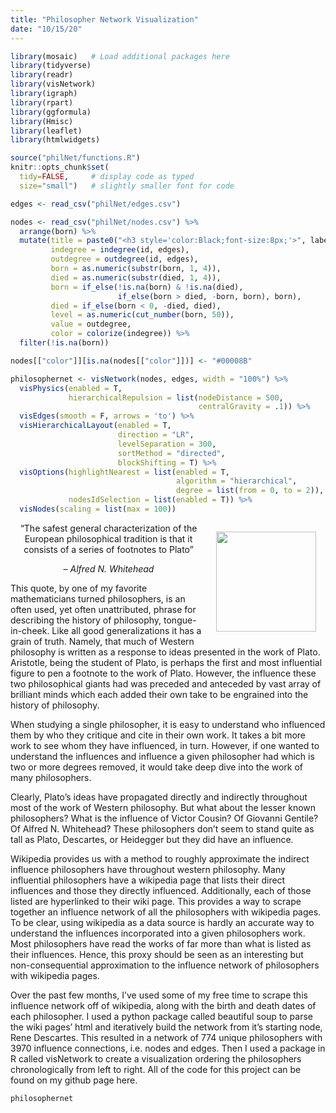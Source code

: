 ```yaml
---
title: "Philosopher Network Visualization"
date: "10/15/20"
---
```

<style type="text/css">
h1.title {
  text-align: center;
}
h4.date {
  text-align: center;
}
</style>


```r
library(mosaic)   # Load additional packages here 
library(tidyverse)
library(readr)
library(visNetwork)
library(igraph)
library(rpart)
library(ggformula)
library(Hmisc)
library(leaflet)
library(htmlwidgets)

source("philNet/functions.R")
knitr::opts_chunk$set(
  tidy=FALSE,     # display code as typed
  size="small")   # slightly smaller font for code
```

```r
edges <- read_csv("philNet/edges.csv")

nodes <- read_csv("philNet/nodes.csv") %>%
  arrange(born) %>%
  mutate(title = paste0("<h3 style='color:Black;font-size:8px;'>", label, "</h3>"),
         indegree = indegree(id, edges),
         outdegree = outdegree(id, edges),
         born = as.numeric(substr(born, 1, 4)),
         died = as.numeric(substr(died, 1, 4)),
         born = if_else(!is.na(born) & !is.na(died), 
                        if_else(born > died, -born, born), born),
         died = if_else(born < 0, -died, died),
         level = as.numeric(cut_number(born, 50)),
         value = outdegree,
         color = colorize(indegree)) %>%
  filter(!is.na(born))

nodes[["color"]][is.na(nodes[["color"]])] <- "#00008B"
```

```r
philosophernet <- visNetwork(nodes, edges, width = "100%") %>%
  visPhysics(enabled = T,
             hierarchicalRepulsion = list(nodeDistance = 500,
                                          centralGravity = .1)) %>%
  visEdges(smooth = F, arrows = 'to') %>%
  visHierarchicalLayout(enabled = T, 
                        direction = "LR", 
                        levelSeparation = 300, 
                        sortMethod = "directed",
                        blockShifting = T) %>%
  visOptions(highlightNearest = list(enabled = T, 
                                     algorithm = "hierarchical",
                                     degree = list(from = 0, to = 2)),
             nodesIdSelection = list(enabled = T)) %>%
  visNodes(scaling = list(max = 100))
```

<div style="float:right;position: relative;margin:0px 15px">
<img src="philNet/whitehead.PNG" width="160">
</div>

<center>
“The safest general characterization of the European philosophical tradition is that it consists of a series of footnotes to Plato”

– *Alfred N. Whitehead*
</center>

This quote, by one of my favorite mathematicians turned philosophers, is an often used, yet often unattributed, phrase for describing the history of philosophy, tongue-in-cheek. Like all good generalizations it has a grain of truth. Namely, that much of Western philosophy is written as a response to ideas presented in the work of Plato. Aristotle, being the student of Plato, is perhaps the first and most influential figure to pen a footnote to the work of Plato. However, the influence these two philosophical giants had was preceded and anteceded by vast array of brilliant minds which each added their own take to be engrained into the history of philosophy.

When studying a single philosopher, it is easy to understand who influenced them by who they critique and cite in their own work. It takes a bit more work to see whom they have influenced, in turn. However, if one wanted to understand the influences and influence a given philosopher had which is two or more degrees removed, it would take deep dive into the work of many philosophers.

Clearly, Plato’s ideas have propagated directly and indirectly throughout most of the work of Western philosophy. But what about the lesser known philosophers? What is the influence of Victor Cousin? Of Giovanni Gentile? Of Alfred N. Whitehead? These philosophers don’t seem to stand quite as tall as Plato, Descartes, or Heidegger but they did have an influence.

Wikipedia provides us with a method to roughly approximate the indirect influence philosophers have throughout western philosophy. Many influential philosophers have a wikipedia page that lists their direct influences and those they directly influenced. Additionally, each of those listed are hyperlinked to their wiki page. This provides a way to scrape together an influence network of all the philosophers with wikipedia pages. To be clear, using wikipedia as a data source is hardly an accurate way to understand the influences incorporated into a given philosophers work. Most philosophers have read the works of far more than what is listed as their influences. Hence, this proxy should be seen as an interesting but non-consequential approximation to the influence network of philosophers with wikipedia pages.

Over the past few months, I’ve used some of my free time to scrape this influence network off of wikipedia, along with the birth and death dates of each philosopher. I used a python package called beautiful soup to parse the wiki pages’ html and iteratively build the network from it’s starting node, Rene Descartes. This resulted in a network of 774 unique philosophers with 3970 influence connections, i.e. nodes and edges. Then I used a package in R called visNetwork to create a visualization ordering the philosophers chronologically from left to right. All of the code for this project can be found on my github page here.

```r
philosophernet
```




